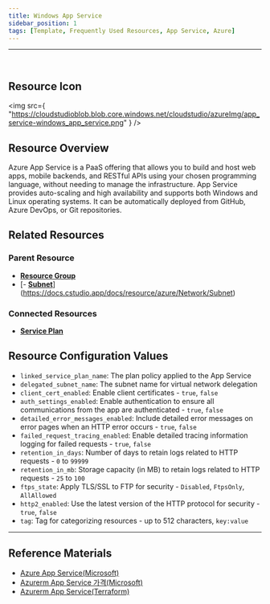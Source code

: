 ```yaml
---
title: Windows App Service
sidebar_position: 1
tags: [Template, Frequently Used Resources, App Service, Azure]
---
```




<hr />
<br />


## Resource Icon

<img
    src={
        "https://cloudstudioblob.blob.core.windows.net/cloudstudio/azureImg/app_service-windows_app_service.png"
    }
/>

## Resource Overview

Azure App Service is a PaaS offering that allows you to build and host web apps, mobile backends, and RESTful APIs using your chosen programming language, without needing to manage the infrastructure. 
App Service provides auto-scaling and high availability and supports both Windows and Linux operating systems. 
It can be automatically deployed from GitHub, Azure DevOps, or Git repositories.

## Related Resources

### Parent Resource

-   [**Resource Group**](https://docs.cstudio.app/docs/resource/azure/Base/ResourceGroup)
-   [- [**Subnet**](https://docs.cstudio.app/docs/resource/azure/Network/Subnet)](https://docs.cstudio.app/docs/resource/azure/Network/Subnet)

### Connected Resources

-   [**Service Plan**](https://docs.cstudio.app/docs/resource/azure/AppService/ServicePlan)

## Resource Configuration Values

-   `linked_service_plan_name`: The plan policy applied to the App Service
-   `delegated_subnet_name`: The subnet name for virtual network delegation
-   `client_cert_enabled`: Enable client certificates - `true`, `false`
-   `auth_settings_enabled`: Enable authentication to ensure all communications from the app are authenticated - `true`, `false`
-   `detailed_error_messages_enabled`: Include detailed error messages on error pages when an HTTP error occurs - `true`, `false`
-   `failed_request_tracing_enabled`: Enable detailed tracing information logging for failed requests - `true`, `false`
-   `retention_in_days`: Number of days to retain logs related to HTTP requests - `0` to `99999`
-   `retention_in_mb`: Storage capacity (in MB) to retain logs related to HTTP requests - `25` to `100`
-   `ftps_state`: Apply TLS/SSL to FTP for security - `Disabled`, `FtpsOnly`, `AllAllowed`
-   `http2_enabled`: Use the latest version of the HTTP protocol for security - `true`, `false`
-   `tag`: Tag for categorizing resources - up to 512 characters, `key:value`

---

## Reference Materials

-   [Azure App Service(Microsoft)](https://learn.microsoft.com/ko-kr/azure/app-service/overview)
-   [Azurerm App Service 가격(Microsoft)](https://azure.microsoft.com/ko-kr/pricing/details/app-service/windows/)
-   [Azurerm App Service(Terraform)](https://registry.terraform.io/providers/hashicorp/azurerm/latest/docs/resources/app_service)
